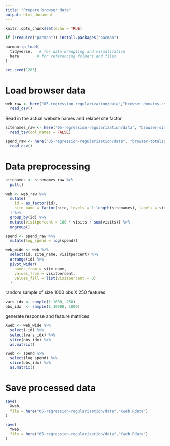 ```yaml
---
title: "Prepare browser data"
output: html_document
---
```


```r
knitr::opts_chunk$set(echo = TRUE)
```


```r
if (!require("pacman")) install.packages("pacman")

pacman::p_load(
  tidyverse,   # for data wrangling and visualization
  here        # for referencing folders and files
)
```

```r
set.seed(1203)
```

# Load browser data

```r
web_raw <- here("05-regression-regularization/data","browser-domains.csv") %>% 
  read_csv()
```

Read in the actual website names and relabel site factor
```r
sitenames_raw <- here("05-regression-regularization/data", "browser-sites.txt") %>% 
  read_tsv(col_names = FALSE)
```

```r
spend_raw <- here("05-regression-regularization/data", "browser-totalspend.csv") %>% 
  read_csv()
```

# Data preprocessing

```r
sitenames <- sitenames_raw %>% 
  pull()
```

```r
web <- web_raw %>% 
  mutate(
    id = as_factor(id),
    site_name = factor(site, levels = 1:length(sitenames), labels = sitenames)
  ) %>% 
  group_by(id) %>% 
  mutate(visitpercent = 100 * visits / sum(visits)) %>% 
  ungroup()
```

```r
spend <- spend_raw %>% 
  mutate(log_spend = log(spend))
```

```r
web_wide <- web %>% 
  select(id, site_name, visitpercent) %>% 
  arrange(id) %>% 
  pivot_wider(
    names_from = site_name,
    values_from = visitpercent,
    values_fill = list(visitpercent = 0)
  )
```

random sample of size 1000 obs X 250 features
```r
vars_idx <- sample(1:1000, 250)
obs_idx  <- sample(1:10000, 1000)
```

generate response and feature matrices
```r
Xweb <- web_wide %>% 
  select(-id) %>%
  select(vars_idx) %>% 
  slice(obs_idx) %>%
  as.matrix()

Yweb <- spend %>% 
  select(log_spend) %>%
  slice(obs_idx) %>% 
  as.matrix()
```

# Save processed data

```r
save(
  Xweb,
  file = here("05-regression-regularization/data","Xweb.Rdata")
)

save(
  Yweb,
  file = here("05-regression-regularization/data","Yweb.Rdata")
)
```

